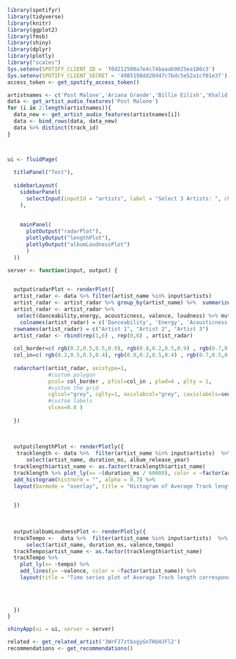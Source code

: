 ```r
library(spotifyr)
library(tidyverse)
library(knitr)
library(ggplot2)
library(fmsb)
library(shiny)
library(dplyr)
library(plotly)
library("scales")
Sys.setenv(SPOTIFY_CLIENT_ID = 'f0d212500a7e4c74baaab9025ea186c3')
Sys.setenv(SPOTIFY_CLIENT_SECRET = '4985198dd20d47c7bdc5e52a1cf01e3f')
access_token <- get_spotify_access_token()
```

```r
artistnames <- c('Post Malone','Ariana Grande','Billie Eilish','Khalid')
data <- get_artist_audio_features('Post Malone')
for (i in 2:length(artistnames)){
  data_new <- get_artist_audio_features(artistnames[i])
  data <- bind_rows(data, data_new)
  data %>% distinct(track_id)
}



ui <- fluidPage(
  
  titlePanel("Test"),
  
  sidebarLayout(
    sidebarPanel(
      selectInput(inputId = "artists", label = "Select 3 Artists: ", choices = artistnames, multiple =T)
    ),
    
    
    mainPanel(
      plotOutput("radarPlot"),
      plotlyOutput("lengthPlot"),
      plotlyOutput("albumLoudnessPlot")
      )
  ))

server <- function(input, output) {

  
  output$radarPlot <- renderPlot({
  artist_radar <- data %>% filter(artist_name %in% input$artists) 
  artist_radar <- artist_radar %>% group_by(artist_name) %>%  summarize_all(funs(mean)) 
  artist_radar <- artist_radar %>% 
   select(danceability,energy, acousticness, valence, loudness) %>% mutate(loudness = loudness / -60) 
    colnames(artist_radar) = c('Danceability', 'Energy', 'Acousticness', 'Valence', 'loudness') 
  rownames(artist_radar) = c("Artist 1", "Artist 2", "Artist 3")
  artist_radar <- rbind(rep(1,6) , rep(0,6) , artist_radar)
  
  col_border=c( rgb(0.2,0.5,0.5,0.9), rgb(0.8,0.2,0.5,0.9) , rgb(0.7,0.5,0.1,0.9) )
  col_in=c( rgb(0.2,0.5,0.5,0.4), rgb(0.8,0.2,0.5,0.4) , rgb(0.7,0.5,0.1,0.4) )
  
  radarchart(artist_radar, axistype=1, 
             #custom polygon
             pcol= col_border , pfcol=col_in , plwd=4 , plty = 1,
             #custom the grid
             cglcol="grey", cglty=1, axislabcol="grey", caxislabels=seq(0,1,5), cglwd=0.8,
             #custom labels
             vlcex=0.8 )
             
  })
  
  
  
  output$lengthPlot <- renderPlotly({
   tracklength <- data %>%  filter(artist_name %in% input$artists)  %>% 
      select(artist_name, duration_ms, album_release_year) 
  tracklength$artist_name <- as.factor(tracklength$artist_name)
  tracklength %>% plot_ly(x= ~(duration_ms / 60000), color = ~factor(artist_name),nbinsx = 10) %>% 
  add_histogram(histnorm = "", alpha = 0.7) %>%
  layout(barmode = "overlay", title = "Histogram of Average Track length corresponding to Artist") 

    
  })
  
  
  
  output$albumLoudnessPlot <- renderPlotly({
  trackTempo <-  data %>%  filter(artist_name %in% input$artists)  %>% 
      select(artist_name, duration_ms, valence,tempo) 
  trackTempo$artist_name <- as.factor(tracklength$artist_name)
  trackTempo %>% 
    plot_ly(x= ~tempo) %>% 
    add_lines(y= ~valence, color = ~factor(artist_name)) %>% 
    layout(title = "Time series plot of Average Track length corresponding to Artist")
      

        
      
  })
}

shinyApp(ui = ui, server = server)
```


```r
related <- get_related_artist('3WrFJ7ztbogyGnTHbHJFl2')
recommendations <- get_recommendations()
```